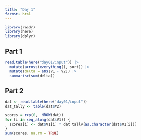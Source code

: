 ```yaml
---
title: "Day 1"
format: html
---
```


```r
library(readr)
library(here)
library(dplyr)
```


## Part 1

```r
read.table(here("day01/input")) |> 
  mutate(across(everything(), sort)) |> 
  mutate(delta = abs(V1 - V2)) |> 
  summarise(sum(delta))
```

## Part 2

```r
dat <- read.table(here("day01/input")) 
dat_tally <- table(dat$V2)

scores = rep(0,  NROW(dat))
for (i in seq_along(dat$V1)) {
  scores[i] <- dat$V1[i] * dat_tally[as.character(dat$V1[i])]
}
sum(scores, na.rm = TRUE)
```

